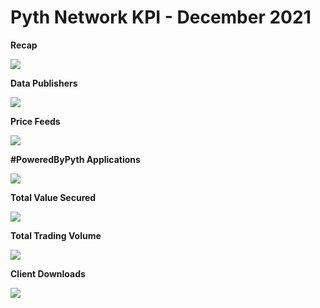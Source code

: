 # Pyth Network KPI - December 2021

**Recap**

![](<../../../../images/kpi/december-21/1_xO0YaqQ3wJRRpRaL26N13A_(2).jpeg>)

**Data Publishers**

![](<../../../../images/kpi/december-21/1_ggFBTSm3VPHmc62-LPZnng_(2).png>)

**Price Feeds**

![](<../../../../images/kpi/december-21/1_7or8vzsDDfqBTRaw-Pd7mg_(2).png>)

**#PoweredByPyth Applications**

![](<../../../../images/kpi/december-21/1_N0-NEeyM4qAvVytUyOpLNA_(2).jpeg>)

**Total Value Secured**

![](<../../../../images/kpi/december-21/1_CRKLMU_kcIT0kbxjKDXtwA_(1).jpeg>)

**Total Trading Volume**

![](<../../../../images/kpi/december-21/1__ddFza_PAC6K0kP3QOfcuA_(2).png>)

**Client Downloads**

![](../../../../images/kpi/december-21/Client_Downloads_Cumulative_Dec.png)
